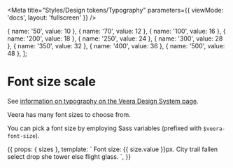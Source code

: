 
<Meta title="Styles/Design tokens/Typography" parameters={{ viewMode: 'docs', layout: 'fullscreen' }} />

  { name: '50', value: 10 },
  { name: '70', value: 12 },
  { name: '100', value: 16 },
  { name: '200', value: 18 },
  { name: '250', value: 24 },
  { name: '300', value: 28 },
  { name: '350', value: 32 },
  { name: '400', value: 36 },
  { name: '500', value: 48 },
];

# Font size scale

See [information on typography on the Veera Design System page](https://veera.eesti.ee/3d136290e/p/070c6e-tpograafia/b/1507db).

Veera has many font sizes to choose from.

You can pick a font size by employing Sass variables (prefixed with `$veera-font-size`).

<Story name="Font sizes" height="650px">
  {{
    props: { sizes },
    template: `
      <veera-ng-storybook-type-tester *ngFor="let size of sizes" [size]="size.name">Font size: {{ size.value }}px. City trail fallen select drop she tower else flight glass.</veera-ng-storybook-type-tester>
    `,
  }}
</Story>
